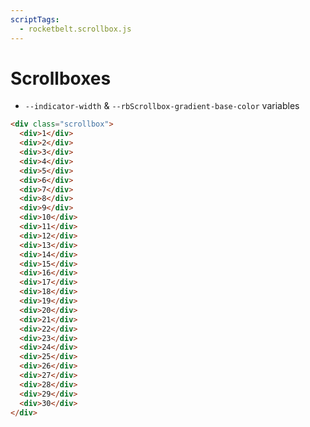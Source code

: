 ```yaml
---
scriptTags:
  - rocketbelt.scrollbox.js
---
```



# Scrollboxes

<UnderConstruction pluralComponentName="Scrollboxes" />

- `--indicator-width` & `--rbScrollbox-gradient-base-color` variables

```html
<div class="scrollbox">
  <div>1</div>
  <div>2</div>
  <div>3</div>
  <div>4</div>
  <div>5</div>
  <div>6</div>
  <div>7</div>
  <div>8</div>
  <div>9</div>
  <div>10</div>
  <div>11</div>
  <div>12</div>
  <div>13</div>
  <div>14</div>
  <div>15</div>
  <div>16</div>
  <div>17</div>
  <div>18</div>
  <div>19</div>
  <div>20</div>
  <div>21</div>
  <div>22</div>
  <div>23</div>
  <div>24</div>
  <div>25</div>
  <div>26</div>
  <div>27</div>
  <div>28</div>
  <div>29</div>
  <div>30</div>
</div>
```
